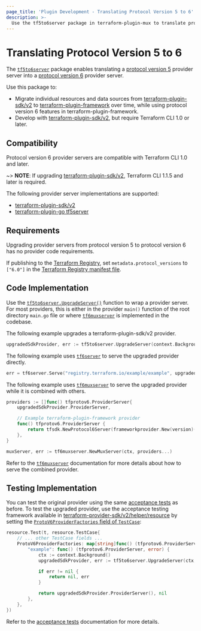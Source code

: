 ```yaml
---
page_title: 'Plugin Development - Translating Protocol Version 5 to 6'
description: >-
  Use the tf5to6server package in terraform-plugin-mux to translate protocol version 5 providers to protocol version 6.
---
```


# Translating Protocol Version 5 to 6

The [`tf5to6server`](https://pkg.go.dev/github.com/hashicorp/terraform-plugin-mux/tf5to6server) package enables translating a [protocol version 5](../how-terraform-works#protocol-version-5)  provider server into a [protocol version 6](../how-terraform-works#protocol-version-6)  provider server.

Use this package to:

* Migrate individual resources and data sources from [terraform-plugin-sdk/v2](../sdkv2/sdk-intro) to [terraform-plugin-framework](../framework) over time, while using protocol version 6 features in terraform-plugin-framework.
* Develop with [terraform-plugin-sdk/v2](../sdkv2/sdk-intro), but require Terraform CLI 1.0 or later.

## Compatibility

Protocol version 6 provider servers are compatible with Terraform CLI 1.0 and later.

~> **NOTE**: If upgrading [terraform-plugin-sdk/v2](../sdkv2/sdkv2-intro), Terraform CLI 1.1.5 and later is required.

The following provider server implementations are supported:

* [terraform-plugin-sdk/v2](../sdkv2/sdkv2-intro)
* [terraform-plugin-go tf5server](https://pkg.go.dev/github.com/hashicorp/terraform-plugin-go/tfprotov5/tf5server)

## Requirements

Upgrading provider servers from protocol version 5 to protocol version 6 has no provider code requirements.

If publishing to the [Terraform Registry](/registry), set `metadata.protocol_versions` to `["6.0"]` in the [Terraform Registry manifest file](https://www.terraform.io/registry/providers/publishing#terraform-registry-manifest-file).

## Code Implementation

Use the [`tf5to6server.UpgradeServer()`](https://pkg.go.dev/github.com/hashicorp/terraform-plugin-mux/tf5to6server#UpgradeServer) function to wrap a provider server. For most providers, this is either in the provider `main()` function of the root directory `main.go` file or where [`tf6muxserver`](./combining-protocol-version-6-providers) is implemented in the codebase.

The following example upgrades a terraform-plugin-sdk/v2 provider.

```go
upgradedSdkProvider, err := tf5to6server.UpgradeServer(context.Background(), sdkprovider.New(version)().GRPCProvider)
```

The following example uses [`tf6server`](https://pkg.go.dev/github.com/hashicorp/terraform-plugin-go/tfprotov6/tf6server) to serve the upgraded provider directly.

```go
err = tf6server.Serve("registry.terraform.io/example/example", upgradedSdkProvider.ProviderServer)
```

The following example uses [`tf6muxserver`](./combining-protocol-version-6-providers) to serve the upgraded provider while it is combined with others.

```go
providers := []func() tfprotov6.ProviderServer{
	upgradedSdkProvider.ProviderServer,

	// Example terraform-plugin-framework provider
	func() tfprotov6.ProviderServer {
		return tfsdk.NewProtocol6Server(frameworkprovider.New(version)())
	},
}

muxServer, err := tf6muxserver.NewMuxServer(ctx, providers...)
```

Refer to the [`tf6muxserver`](./combining-protocol-version-6-providers) documentation for more details about how to serve the combined provider.

## Testing Implementation

You can test the original provider using the same [acceptance tests](../sdkv2/testing/acceptance-tests) as before. To test the upgraded provider, use the acceptance testing framework available in [terraform-provider-sdk/v2/helper/resource](https://pkg.go.dev/github.com/hashicorp/terraform-plugin-sdk/v2/helper/resource) by setting the [`ProtoV6ProviderFactories` field of `TestCase`](https://pkg.go.dev/github.com/hashicorp/terraform-plugin-sdk/v2/helper/resource#TestCase.ProtoV6ProviderFactories):

```go
resource.Test(t, resource.TestCase{
	// ... other TestCase fields ...
	ProtoV6ProviderFactories: map[string]func() (tfprotov6.ProviderServer, error) {
		"example": func() (tfprotov6.ProviderServer, error) {
			ctx := context.Background()
			upgradedSdkProvider, err := tf5to6server.UpgradeServer(ctx, sdkprovider.New("test")().GRPCProvider)

			if err != nil {
				return nil, err
			}

			return upgradedSdkProvider.ProviderServer(), nil
		},
	},
})
```

Refer to the [acceptance tests](../sdkv2/testing/acceptance-tests) documentation for more details.
